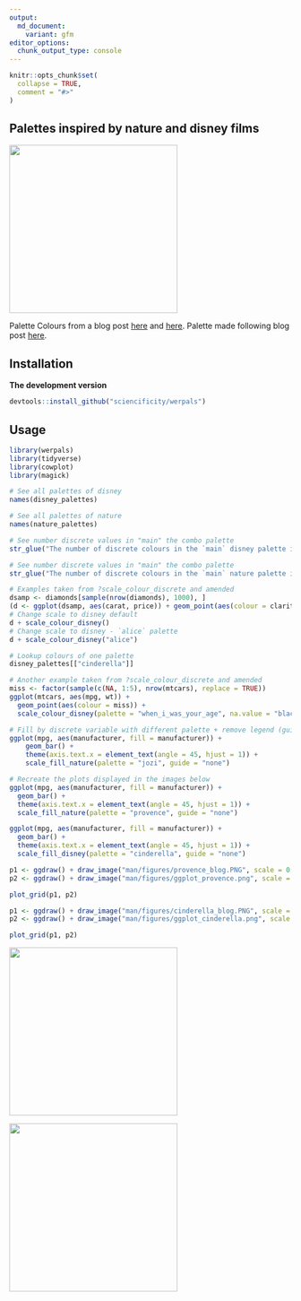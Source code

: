 ```yaml
---
output:
  md_document:
    variant: gfm
editor_options: 
  chunk_output_type: console
---
```


```r
knitr::opts_chunk$set(
  collapse = TRUE,
  comment = "#>"
)
```

## Palettes inspired by nature and disney films

<img src="./man/figures/alice.PNG" width = 300px /> 


Palette Colours from a blog post [here](http://elijahmeeks.com/#content/blog/2015_08_17_palettes) and [here](https://medium.com/sketch-app-sources/10-color-palettes-from-the-natural-world-to-inspire-your-creative-streak-bc2fb73d161e).
Palette made following blog post [here](https://drsimonj.svbtle.com/creating-corporate-colour-palettes-for-ggplot2).

## Installation

__The development version__

```r
devtools::install_github("sciencificity/werpals")
```

## Usage

```r
library(werpals)
library(tidyverse)
library(cowplot)
library(magick)

# See all palettes of disney
names(disney_palettes)

# See all palettes of nature
names(nature_palettes)

# See number discrete values in "main" the combo palette
str_glue("The number of discrete colours in the `main` disney palette is: {length(disney_palettes[['main']])}")

# See number discrete values in "main" the combo palette
str_glue("The number of discrete colours in the `main` nature palette is: {length(nature_palettes[['main']])}")

# Examples taken from ?scale_colour_discrete and amended
dsamp <- diamonds[sample(nrow(diamonds), 1000), ]
(d <- ggplot(dsamp, aes(carat, price)) + geom_point(aes(colour = clarity)))
# Change scale to disney default
d + scale_colour_disney()
# Change scale to disney - `alice` palette
d + scale_colour_disney("alice")

# Lookup colours of one palette
disney_palettes[["cinderella"]]

# Another example taken from ?scale_colour_discrete and amended
miss <- factor(sample(c(NA, 1:5), nrow(mtcars), replace = TRUE))
ggplot(mtcars, aes(mpg, wt)) +
  geom_point(aes(colour = miss)) +
  scale_colour_disney(palette = "when_i_was_your_age", na.value = "black")

# Fill by discrete variable with different palette + remove legend (guide)
ggplot(mpg, aes(manufacturer, fill = manufacturer)) +
    geom_bar() +
    theme(axis.text.x = element_text(angle = 45, hjust = 1)) +
    scale_fill_nature(palette = "jozi", guide = "none")
```

```r
# Recreate the plots displayed in the images below
ggplot(mpg, aes(manufacturer, fill = manufacturer)) +
  geom_bar() +
  theme(axis.text.x = element_text(angle = 45, hjust = 1)) +
  scale_fill_nature(palette = "provence", guide = "none")

ggplot(mpg, aes(manufacturer, fill = manufacturer)) +
  geom_bar() +
  theme(axis.text.x = element_text(angle = 45, hjust = 1)) +
  scale_fill_disney(palette = "cinderella", guide = "none")
```

```r
p1 <- ggdraw() + draw_image("man/figures/provence_blog.PNG", scale = 0.9)
p2 <- ggdraw() + draw_image("man/figures/ggplot_provence.png", scale = 0.9)

plot_grid(p1, p2)

p1 <- ggdraw() + draw_image("man/figures/cinderella_blog.PNG", scale = 0.9)
p2 <- ggdraw() + draw_image("man/figures/ggplot_cinderella.png", scale = 0.9)

plot_grid(p1, p2)
```

<img src="./man/figures/provence.PNG" width = 300px /> 

<img src="./man/figures/cinderella.PNG" width = 300px /> 
